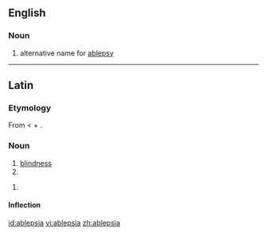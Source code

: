 ==English==

===Noun===
{{en-noun|-}}

# {{obsolete}} {{rare}} alternative name for [[ablepsy]]

----

==Latin==

===Etymology===
From {{etyl|grc|la}} {{term|ἀβλεψία||blindness|sc=polytonic|tr=ablepsia|lang=grc}} < {{term|ἀ-||not|sc=polytonic|tr=a-|lang=grc}} + {{term|βλέπω||I see|sc=polytonic|tr=blepō|lang=grc}}.

===Noun===
{{la-noun|ablepsia|ablepsiae|ablepsiae|f|first}}

# [[blindness]]
# {{inflection of|[[ablepsia#Latin|ablepsia]]||voc|s|lang=la}}

{{la-noun-form|ablepsiā}}

# {{inflection of|[[ablepsia#Latin|ablepsia]]||abl|s|lang=la}}

====Inflection====
{{la-decl-1st|ablepsi}}

[[id:ablepsia]]
[[vi:ablepsia]]
[[zh:ablepsia]]
